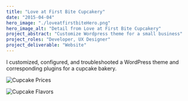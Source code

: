 ```yaml
---
title: "Love at First Bite Cupcakery"
date: "2015-04-04"
hero_image: "./loveatfirstbiteHero.png"
hero_image_alt: "Detail from Love at First Bite Cupcakery"
project_abstract: "Customize Wordpress theme for a small business"
project_roles: "Developer, UX Designer"
project_deliverable: "Website"
---
```

I customized, configured, and troubleshooted a WordPress theme and corresponding plugins for a cupcake bakery.

![Cupcake Prices](../../src/images/lafb/LAFB3.png)

![Cupcake Flavors](../../src/images/lafb/LAFB4.png)
